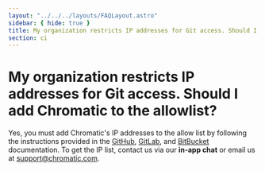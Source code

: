 ```yaml
---
layout: "../../../layouts/FAQLayout.astro"
sidebar: { hide: true }
title: My organization restricts IP addresses for Git access. Should I add Chromatic to the allowlist?
section: ci
---
```


# My organization restricts IP addresses for Git access. Should I add Chromatic to the allowlist?

Yes, you must add Chromatic's IP addresses to the allow list by following the instructions provided in the [GitHub](https://docs.github.com/en/enterprise-cloud@latest/organizations/keeping-your-organization-secure/managing-security-settings-for-your-organization/managing-allowed-ip-addresses-for-your-organization), [GitLab](https://docs.gitlab.com/ee/administration/monitoring/ip_allowlist.html), and [BitBucket](https://support.atlassian.com/bitbucket-cloud/docs/control-access-to-your-private-content/#Allowlisting-IP-addresses) documentation. To get the IP list, contact us via our **in-app chat** or email us at [support@chromatic.com](mailto:support@chromatic.com).
